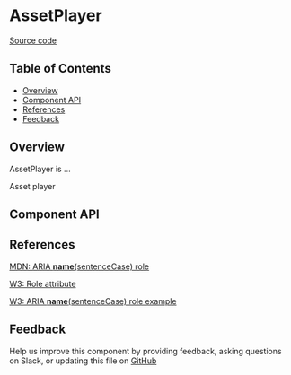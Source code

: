 
# AssetPlayer

[Source code](<https://github.com/leemonade/bubbles/tree/main/packages/components/common/AssetPlayer>)

## Table of Contents

<!-- START doctoc generated TOC please keep comment here to allow auto update -->
<!-- DON'T EDIT THIS SECTION, INSTEAD RE-RUN doctoc TO UPDATE -->

- [Overview](#overview)
- [Component API](#component-api)
- [References](#references)
- [Feedback](#feedback)

## Overview

AssetPlayer is ...

<ThemeProvider>
  <AssetPlayer>Asset player</AssetPlayer>
</ThemeProvider>

## Component API

<Preview>
  <Story id="organisms-common-asset-player--playground" />
</Preview>

<Props of={AssetPlayer} />

## References

[MDN: ARIA **name**(sentenceCase) role](<https://developer.mozilla.org/en-US/docs/Web/Accessibility/ARIA/Roles/asset-player_role>)

[W3: Role attribute](https://www.w3.org/WAI/PF/HTML/wiki/RoleAttribute)

[W3: ARIA **name**(sentenceCase) role example](<https://www.w3.org/TR/2016/WD-wai-aria-practices-1.1-20160317/examples/asset-player/asset-player.html>)

## Feedback

Help us improve this component by providing feedback, asking questions on Slack, or updating this file on
[GitHub](<https://github.com/leemonade/bubbles/edit/main/packages/components/common/AssetPlayer.mdx>)
